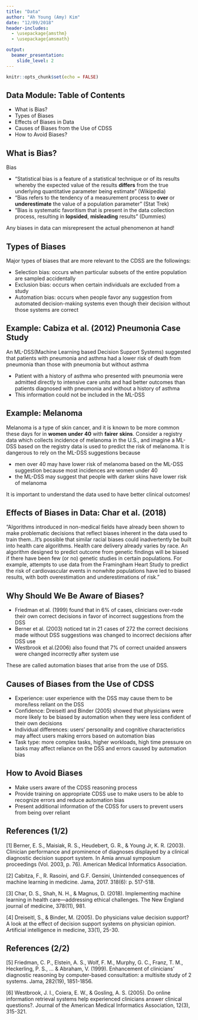```yaml
---
title: "Data"
author: "Ah Young (Amy) Kim"
date: "12/09/2018"
header-includes:
  - \usepackage{amsthm} 
  - \usepackage{amsmath}

output:
  beamer_presentation:
    slide_level: 2
---
```


```r
knitr::opts_chunk$set(echo = FALSE)
```


## Data Module: Table of Contents

- What is Bias?
- Types of Biases
- Effects of Biases in Data
- Causes of Biases from the Use of CDSS
- How to Avoid Biases?


## What is Bias?

Bias

- "Statistical bias is a feature of a statistical technique or of its results whereby the expected value of the results $\mathbf{differs}$ from the true underlying quantitative parameter being estimate" (Wikipedia)
- "Bias refers to the tendency of a measurement process to $\mathbf{over}$ or $\mathbf{underestimate}$ the value of a population parameter" (Stat Trek)
- "Bias is systematic favoritism that is present in the data collection process, resulting in $\mathbf{lopsided}$, $\mathbf{misleading}$ results" (Dummies)

Any biases in data can misrepresent the actual phenomenon at hand!


## Types of Biases

Major types of biases that are more relevant to the CDSS are the followings:

- Selection bias: occurs when particular subsets of the entire population are sampled accidentally
- Exclusion bias: occurs when certain individuals are excluded from a study
- Automation bias: occurs when people favor any suggestion from automated decision-making systems even though their decision without those systems are correct


## Example: Cabiza et al. (2012) Pneumonia Case Study

An ML-DSS(Machine Learning based Decision Support Systems) suggested that patients with pneumonia and asthma had a lower risk of death from pneumonia than those with pneumonia but without asthma

- Patient with a history of asthma who presented with pneumonia were admitted directly to intensive care units and had better outcomes than patients diagnosed with pneumonia and without a history of asthma
- This information could not be included in the ML-DSS

## Example: Melanoma

Melanoma is a type of skin cancer, and it is known to be more common these days for in $\mathbf{women}$ $\mathbf{under}$ $\mathbf{40}$ with $\mathbf{fairer}$ $\mathbf{skins}$. Consider a registry data which collects incidence of melanoma in the U.S., and imagine a ML-DSS based on the registry data is used to predict the risk of melanoma. It is dangerous to rely on the ML-DSS suggestions because

- men over 40 may have lower risk of melanoma based on the ML-DSS suggestion because most incidences are women under 40
- the ML-DSS may suggest that people with darker skins have lower risk of melanoma

It is important to understand the data used to have better clinical outcomes!


## Effects of Biases in Data: Char et al. (2018)

"Algorithms introduced in non-medical fields have already been shown to make problematic decisions that reflect biases inherent in the data used to train them...It's possible that similar racial biases could inadvertently be built into health care algorithms. Health care delivery already varies by race. An algorithm designed to predict outcome from genetic findings will be biased if there have been few (or no) genetic studies in certain populations. For example, attempts to use data from the Framingham Heart Study to predict the risk of cardiovascular events in nonwhite populations have led to biased results, with both overestimation and underestimations of risk."


## Why Should We Be Aware of Biases?

- Friedman et al. (1999) found that in 6$\%$ of cases, clinicians over-rode their own correct decisions in favor of incorrect suggestions from the DSS
- Berner et al. (2003) noticed tat in 21 cases of 272 the correct decisions made without DSS suggestions was changed to incorrect decisions after DSS use
- Westbrook et al.(2006) also found that 7$\%$ of correct unaided answers were changed incorrectly after system use 

These are called automation biases that arise from the use of DSS.

## Causes of Biases from the Use of CDSS

- Experience: user experience with the DSS may cause them to be more/less reliant on the DSS
- Confidence: Dreiseitl and Binder (2005) showed that physicians were more likely to be biased by automation when they were less confident of their own decisions
- Individual differences: users' personality and cognitive characteristics may affect users making errors based on automation bias
- Task type: more complex tasks, higher workloads, high time pressure on tasks may affect reliance on the DSS and errors caused by automation bias


## How to Avoid Biases

- Make users aware of the CDSS reasoning process
- Provide training on appropriate CDSS use to make users to be able to recognize errors and reduce automation bias
- Present additional information of the CDSS for users to prevent users from being over reliant

## References (1/2)

[1] Berner, E. S., Maisiak, R. S., Heudebert, G. R., & Young Jr, K. R. (2003). Clinician performance and prominence of diagnoses displayed by a clinical diagnostic decision support system. In Amia annual symposium proceedings (Vol. 2003, p. 76). American Medical Informatics Association.

[2] Cabitza, F., R. Rasoini, and G.F. Gensini, Unintended consequences of machine learning in medicine. Jama, 2017. 318(6): p. 517-518.

[3] Char, D. S., Shah, N. H., & Magnus, D. (2018). Implementing machine learning in health care—addressing ethical challenges. The New England journal of medicine, 378(11), 981.

[4] Dreiseitl, S., & Binder, M. (2005). Do physicians value decision support? A look at the effect of decision support systems on physician opinion. Artificial intelligence in medicine, 33(1), 25-30.

## References (2/2)

[5] Friedman, C. P., Elstein, A. S., Wolf, F. M., Murphy, G. C., Franz, T. M., Heckerling, P. S., ... & Abraham, V. (1999). Enhancement of clinicians' diagnostic reasoning by computer-based consultation: a multisite study of 2 systems. Jama, 282(19), 1851-1856.

[6] Westbrook, J. I., Coiera, E. W., & Gosling, A. S. (2005). Do online information retrieval systems help experienced clinicians answer clinical questions?. Journal of the American Medical Informatics Association, 12(3), 315-321.


